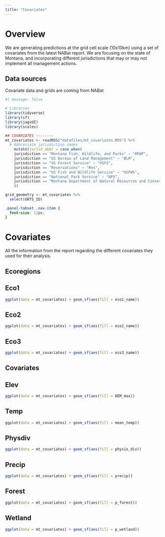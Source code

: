 ```yaml
---
title: "Covariates"
---
```


# Overview 

We are generating predictions at the grid cell scale (10x10km) using a set of covariates from the latest NABat report. We are focusing on the state of Montana, and incorporating different jurisdictions that may or may not implement all management actions. 

## Data sources 
Covariate data and grids are coming from NABat 

```r
#| message: false

# Libraries
library(tidyverse)
library(sf)
library(jagsUI)
library(scales)

```

```r

## COVARIATES --------
mt_covariates <- readRDS("datafiles/mt_covariates.RDS") %>% 
  # Abbreviate jurisdiction names
    mutate(jurisd_abbr = case_when(
    jurisdiction == "Montana Fish, Wildlife, and Parks" ~ "MFWP",
    jurisdiction == "US Bureau of Land Management" ~ "BLM",
    jurisdiction == "US Forest Service" ~ "USFS",
    jurisdiction == "Reservations" ~ "Res",
    jurisdiction == "US Fish and Wildlife Service" ~ "USFWS",
    jurisdiction == "National Park Service" ~ "NPS",
    jurisdiction == "Montana Department of Natural Resources and Conservation" ~ "DNRC"
    ))

grid_geometry <- mt_covariates %>% 
  select(GRTS_ID)
```

```css
.panel-tabset .nav-item {
  font-size: 12px;
}
```


# Covariates 
All the information from the report regarding the different covariates they used for their analysis.

## Ecoregions

:::{.panel-tabset}

## Eco1
```r
ggplot(data = mt_covariates) + geom_sf(aes(fill = eco1_name))
```

## Eco2
```r
ggplot(data = mt_covariates) + geom_sf(aes(fill = eco2_name))
```

## Eco3
```r
ggplot(data = mt_covariates) + geom_sf(aes(fill = eco3_name))
```
:::

## Covariates

:::{.panel-tabset}
## Elev
```r
ggplot(data = mt_covariates) + geom_sf(aes(fill = DEM_max))
```

## Temp
```r
ggplot(data = mt_covariates) + geom_sf(aes(fill = mean_temp))
```

## Physdiv
```r
ggplot(data = mt_covariates) + geom_sf(aes(fill = physio_div))
```

## Precip
```r
ggplot(data = mt_covariates) + geom_sf(aes(fill = precip))
```

## Forest
```r
ggplot(data = mt_covariates) + geom_sf(aes(fill = p_forest))
```

## Wetland
```r
ggplot(data = mt_covariates) + geom_sf(aes(fill = p_wetland))
```


:::
